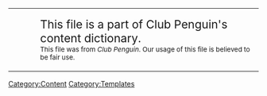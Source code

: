 <center>
{| width="50%" align="center" style="background: #2E9AFE; border: #0040FF 3px solid; {{roundy|20px}}"
|- align="center"
| width="40px" height="20px" align="center" style="background: clear; border: clear 3px solid; {{roundy|150px}}" | 
|<big><big>This file is a part of Club Penguin's content dictionary.</big></big><br><small>This file was from ''Club Penguin''. Our usage of this file is believed to be fair use.</small>
|}</center>
<includeonly>[[Category:Content]]</includeonly>
<noinclude>[[Category:Templates]]</noinclude>
